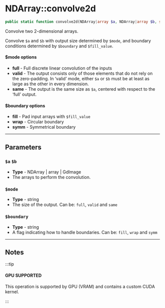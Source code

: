 # NDArray::convolve2d

```php
public static function convolve2d(NDArray|array $a, NDArray|array $b, string $mode, string $boundary, float $fill_value = 0.0): NDArray;
```
Convolve two 2-dimensional arrays.

Convolve `$a` and `$b` with output size determined by `$mode`, and boundary conditions determined by `$boundary` and `$fill_value`.

#### $mode options

- **full** - Full discrete linear convolution of the inputs
- **valid** - The output consists only of those elements that do not rely on the zero-padding. In ‘valid’ mode, either `$a` or `$b` must be at least as large as the other in every dimension.
- **same** - The output is the same size as `$a`, centered with respect to the ‘full’ output.

#### $boundary options

- **fill** - Pad input arrays with `$fill_value`
- **wrap** - Circular boundary
- **symm** - Symmetrical boundary

---

## Parameters

### `$a` `$b`
  - **Type** - NDArray | array | GdImage
  - The arrays to perform the convolution.

### `$mode`
  - **Type** - string
  - The size of the output. Can be: `full`, `valid` and `same`

### `$boundary`
  - **Type** - string
  - A flag indicating how to handle boundaries. Can be: `fill`, `wrap` and `symm`

---


## Notes

:::tip

#### GPU SUPPORTED
This operation is supported by GPU (VRAM) and contains a custom CUDA kernel.

:::
